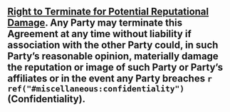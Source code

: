 ## [Right to Terminate for Potential Reputational Damage]{.underline}. Any Party may terminate this Agreement at any time without liability if association with the other Party could, in such Party's reasonable opinion, materially damage the reputation or image of such Party or Party's affiliates or in the event any Party breaches `r ref("#miscellaneous:confidentiality")` (Confidentiality). {#termination-available-remedies:potential-reputational-damage}
